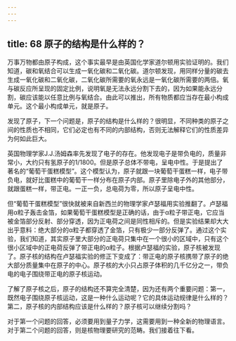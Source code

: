 ```yaml
---
---
---
```

title: 68 原子的结构是什么样的？
---




万事万物都由原子构成，这个事实最早是由英国化学家道尔顿用实验证明的。我们知道，碳和氧结合可以生成一氧化碳和二氧化碳。道尔顿发现，用同样分量的碳去生成一氧化碳和二氧化碳，二氧化碳所需要的氧永远是一氧化碳所需要的两倍。氧与碳反应所呈现的固定比例，说明氧是无法永远分割下去的，因为如果能永远分割，碳应该能以任意比例与氧结合。由此可以推出，所有物质都应当存在最小构成单元。这个最小构成单元，就是原子。

发现了原子，下一个问题是，原子的结构是什么样的？很明显，不同种类的原子之间的性质也不相同，它们必定也有不同的内部结构，否则无法解释它们的性质差异为何如此巨大。

英国物理学家J.J.汤姆森率先发现了电子的存在。他发现电子是带负电的，质量非常小，大约只有氢原子的1/1800。但是原子总体不带电，呈电中性。于是提出了著名的“葡萄干蛋糕模型”。这个模型认为，原子就跟一块葡萄干蛋糕一样，电子带负电，就好比蛋糕中的葡萄干一样分布在原子内部。原子里除电子外的其他部分，就跟蛋糕一样，带正电。一正一负，总电荷为零，所以原子呈电中性。



但“葡萄干蛋糕模型”很快就被来自新西兰的物理学家卢瑟福用实验推翻了。卢瑟福用α粒子轰击金箔，如果葡萄干蛋糕模型是正确的话，由于α粒子带正电，它应当被金箔部分反射、部分穿透，因为正电荷之间是同性相斥的。但是实验结果却大大出乎意料：绝大部分的α粒子都穿透了金箔，只有极少一部分反弹了。通过这个实验，我们知道，其实原子里大部分的正电荷只集中在一个很小的区域中，只有这个很小区域中的正电荷反弹了带正电的α粒子。根据卢瑟福的实验，原子核被发现了。原子核的结构在卢瑟福实验的修正下变成了：带正电的原子核携带了原子的绝大部分质量集中在原子的中心。原子核的大小只占原子体积的几千亿分之一，带负电的电子围绕带正电的原子核运动。

了解了原子核之后，原子的结构还不算完全清楚，因为还有两个重要问题：第一，既然电子围绕原子核运动，这是一种什么运动呢？它的具体运动规律是什么样的？第二，原子核的内部结构应该是什么样的？原子核可以继续分割吗？

对于第一个问题的回答，必须要用到量子力学，这需要用到一种全新的物理语言。对于第二个问题的回答，则是核物理要研究的范畴。我们接着往下看。